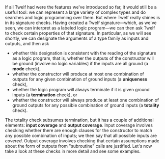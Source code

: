 {{needswork|To be completed}}
If all Twelf had were the features we've introduced so far, it would still be a useful tool: we can represent a large variety of complex types and do searches and logic programming over them.  But where Twelf really shines is in its signature checks.  Having created a Twelf signature&mdash;which, as we've seen, we can interpret as a labeled logic program&mdash;we can then ask Twelf to check certain properties of that signature.  In particular, as we will see shortly, we can designate the arguments of a type family as inputs and outputs, and then ask
* whether this designation is consistent with the reading of the signature as a logic program, that is, whether the outputs of the constructor will be ground (involve no logic variables) if the inputs are all ground (a '''mode''' check),
* whether the constructor will produce at most one combination of outputs for any given combination of ground inputs (a '''uniqueness''' check),
* whether the logic program will always terminate if it is given ground inputs (a '''termination''' check), or
* whether the constructor will always produce at least one combination of ground outputs for any possible combination of ground inputs (a '''totality''' check).
The totality check subsumes termination, but it has a couple of additional elements: '''input coverage''' and '''output coverage'''.  Input coverage involves checking whether there are enough clauses for the constructor to match any possible combination of inputs; we then say that all possible inputs are ''covered''.  Output coverage involves checking that certain assumptions made about the form of outputs from "subroutine" calls are justified.  Let's now take a look at these checks in more detail and see some examples.
